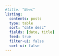 ```yaml
---
#title: "News"
listing:
  contents: posts
  type: table
  sort: "date desc"
  fields: [date, title]
  feed: true
  filter-ui: false
  sort-ui: false
---
```


